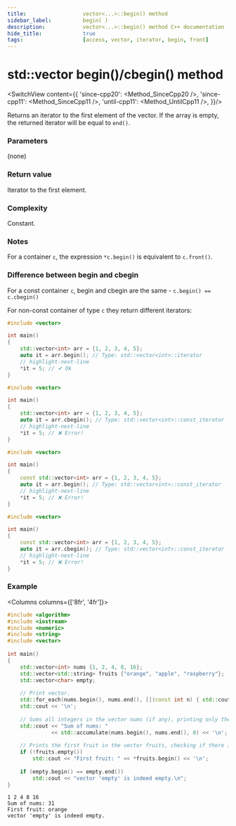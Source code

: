 ```yaml
---
title:					vector<...>::begin() method
sidebar_label:			begin( )
description:			vector<...>::begin() method C++ documentation
hide_title:				true
tags:					[access, vector, iterator, begin, front]
---
```



<!-- Terms -->

<!----------------- Codes ---------------------->

<!-- begin() -->

# std::vector begin()/cbegin() method

<SwitchView content={{
        'since-cpp20': <Method_SinceCpp20 />,
        'since-cpp11': <Method_SinceCpp11 />,
        'until-cpp11': <Method_UntilCpp11 />,
    }}/>

Returns an <Tooltip title={Term_ContAlias_Iterator}>iterator</Tooltip> to the first element of the vector.
If the array is empty, the returned iterator will be equal to `end()`.

### Parameters

(none)

### Return value

Iterator to the first element.

### Complexity

Constant.

### Notes

For a container `c`, the expression `*c.begin()` is equivalent to `c.front()`.

### Difference between begin and cbegin

For a const container `c`, begin and cbegin are the same - `c.begin() == c.cbegin()`

For non-const container of type `c` they return different iterators:

<Tabs>
<TabItem value="non-const-container" label="Non const container" default>

<Tabs>
<TabItem value="begin" label="Begin" default>

```cpp
#include <vector>

int main()
{
    std::vector<int> arr = {1, 2, 3, 4, 5};
    auto it = arr.begin(); // Type: std::vector<int>::iterator
    // highlight-next-line
    *it = 5; // ✔ Ok
}
```

</TabItem>
<TabItem value="cbegin" label="Cbegin" default>

```cpp
#include <vector>

int main()
{
    std::vector<int> arr = {1, 2, 3, 4, 5};
    auto it = arr.cbegin(); // Type: std::vector<int>::const_iterator
    // highlight-next-line
    *it = 5; // ❌ Error! 
}
```

</TabItem>
</Tabs>

</TabItem>
<TabItem value="const-container" label="Const container">

<Tabs>
<TabItem value="begin" label="Begin" default>

```cpp
#include <vector>

int main()
{
    const std::vector<int> arr = {1, 2, 3, 4, 5};
    auto it = arr.begin(); // Type: std::vector<int>::const_iterator
    // highlight-next-line
    *it = 5; // ❌ Error! 
}
```

</TabItem>
<TabItem value="cbegin" label="Cbegin" default>

```cpp
#include <vector>

int main()
{
    const std::vector<int> arr = {1, 2, 3, 4, 5};
    auto it = arr.cbegin(); // Type: std::vector<int>::const_iterator
    // highlight-next-line
    *it = 5; // ❌ Error! 
}
```

</TabItem>
</Tabs>

</TabItem>
</Tabs>

### Example

<Columns columns={['8fr', '4fr']}>
<div>

```cpp title='Main.cpp' showLineNumbers
#include <algorithm>
#include <iostream>
#include <numeric>
#include <string>
#include <vector>
 
int main()
{
    std::vector<int> nums {1, 2, 4, 8, 16};
    std::vector<std::string> fruits {"orange", "apple", "raspberry"};
    std::vector<char> empty;
 
    // Print vector.
    std::for_each(nums.begin(), nums.end(), [](const int n) { std::cout << n << ' '; });
    std::cout << '\n';
 
    // Sums all integers in the vector nums (if any), printing only the result.
    std::cout << "Sum of nums: "
              << std::accumulate(nums.begin(), nums.end(), 0) << '\n';
 
    // Prints the first fruit in the vector fruits, checking if there is any.
    if (!fruits.empty())
        std::cout << "First fruit: " << *fruits.begin() << '\n';
 
    if (empty.begin() == empty.end())
        std::cout << "vector 'empty' is indeed empty.\n";
}
```

</div>
<div>

```plaintext title="Possible output"
1 2 4 8 16
Sum of nums: 31
First fruit: orange
vector 'empty' is indeed empty.
```

</div>
</Columns>
